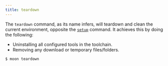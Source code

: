 ```yaml
---
title: teardown
---
```


The `teardown` command, as its name infers, will teardown and clean the current environment,
opposite the [`setup`](./setup) command. It achieves this by doing the following:

- Uninstalling all configured tools in the toolchain.
- Removing any download or temporary files/folders.

```shell
$ moon teardown
```
